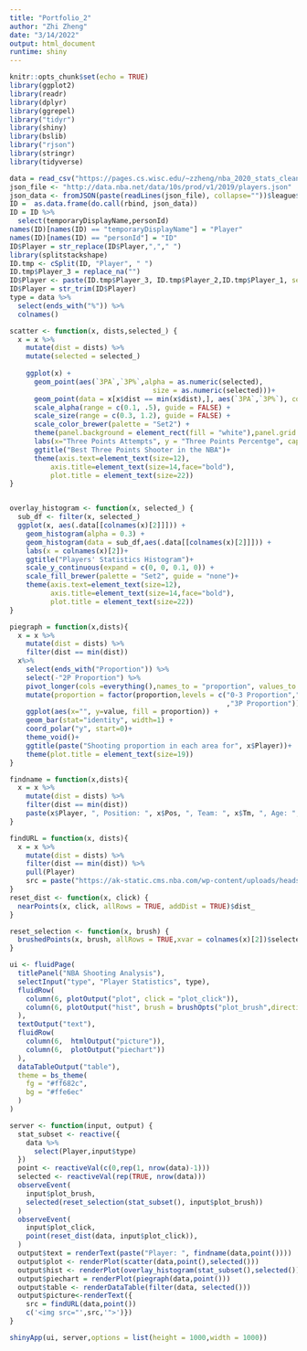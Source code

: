 ---
title: "Portfolio_2"
author: "Zhi Zheng"
date: "3/14/2022"
output: html_document
runtime: shiny
---

```{r setup, include=FALSE}
knitr::opts_chunk$set(echo = TRUE)
library(ggplot2)
library(readr)
library(dplyr)
library(ggrepel)
library("tidyr")
library(shiny)
library(bslib)
library("rjson")
library(stringr)
library(tidyverse)

data = read_csv("https://pages.cs.wisc.edu/~zzheng/nba_2020_stats_cleaned.csv")
json_file <- "http://data.nba.net/data/10s/prod/v1/2019/players.json"
json_data <- fromJSON(paste(readLines(json_file), collapse=""))$league$standard[1:510]
ID =  as.data.frame(do.call(rbind, json_data))
ID = ID %>% 
  select(temporaryDisplayName,personId)
names(ID)[names(ID) == "temporaryDisplayName"] = "Player"
names(ID)[names(ID) == "personId"] = "ID"
ID$Player = str_replace(ID$Player,","," ")
library(splitstackshape)
ID.tmp <- cSplit(ID, "Player", " ")
ID.tmp$Player_3 = replace_na("")
ID$Player <- paste(ID.tmp$Player_3, ID.tmp$Player_2,ID.tmp$Player_1, sep =" ")
ID$Player = str_trim(ID$Player)
type = data %>% 
  select(ends_with("%")) %>% 
  colnames()
```

```{r eruptions, echo=FALSE}

scatter <- function(x, dists,selected_) {
  x = x %>% 
    mutate(dist = dists) %>% 
    mutate(selected = selected_)
    
    ggplot(x) + 
      geom_point(aes(`3PA`,`3P%`,alpha = as.numeric(selected),
                                   size = as.numeric(selected)))+
      geom_point(data = x[x$dist == min(x$dist),], aes(`3PA`,`3P%`), col = 'red')+
      scale_alpha(range = c(0.1, .5), guide = FALSE) +
      scale_size(range = c(0.3, 1.2), guide = FALSE) +
      scale_color_brewer(palette = "Set2") +
      theme(panel.background = element_rect(fill = "white"),panel.grid.major = element_line(colour = "grey"))+
      labs(x="Three Points Attempts", y = "Three Points Percentge", caption = "Red: The player you choose")+
      ggtitle("Best Three Points Shooter in the NBA")+
      theme(axis.text=element_text(size=12),
          axis.title=element_text(size=14,face="bold"),
          plot.title = element_text(size=22))
}


overlay_histogram <- function(x, selected_) {
  sub_df <- filter(x, selected_)
  ggplot(x, aes(.data[[colnames(x)[2]]])) +
    geom_histogram(alpha = 0.3) +
    geom_histogram(data = sub_df,aes(.data[[colnames(x)[2]]])) +
    labs(x = colnames(x)[2])+
    ggtitle("Players' Statistics Histogram")+
    scale_y_continuous(expand = c(0, 0, 0.1, 0)) +
    scale_fill_brewer(palette = "Set2", guide = "none")+
    theme(axis.text=element_text(size=12),
          axis.title=element_text(size=14,face="bold"),
          plot.title = element_text(size=22))
}

piegraph = function(x,dists){
  x = x %>% 
    mutate(dist = dists) %>% 
    filter(dist == min(dist))
  x%>% 
    select(ends_with("Proportion")) %>%
    select(-"2P Proportion") %>% 
    pivot_longer(cols =everything(),names_to = "proportion", values_to = "value") %>% 
    mutate(proportion = factor(proportion,levels = c("0-3 Proportion","3-10 Proportion","10-16 Proportion","16-3P Proportion"
                                                     ,"3P Proportion"))) %>% 
    ggplot(aes(x="", y=value, fill = proportion)) +
    geom_bar(stat="identity", width=1) +
    coord_polar("y", start=0)+
    theme_void()+
    ggtitle(paste("Shooting proportion in each area for", x$Player))+
    theme(plot.title = element_text(size=19))
}

findname = function(x,dists){
  x = x %>% 
    mutate(dist = dists) %>% 
    filter(dist == min(dist))
    paste(x$Player, ", Position: ", x$Pos, ", Team: ", x$Tm, ", Age: ", x$Age, sep = "")
}

findURL = function(x, dists){
  x = x %>% 
    mutate(dist = dists) %>% 
    filter(dist == min(dist)) %>% 
    pull(Player)
    src = paste("https://ak-static.cms.nba.com/wp-content/uploads/headshots/nba/latest/260x190/",ID$ID[ID$Player == x],".png",sep = "")
}
reset_dist <- function(x, click) {
  nearPoints(x, click, allRows = TRUE, addDist = TRUE)$dist_
}

reset_selection <- function(x, brush) {
  brushedPoints(x, brush, allRows = TRUE,xvar = colnames(x)[2])$selected_
}

ui <- fluidPage(
  titlePanel("NBA Shooting Analysis"),
  selectInput("type", "Player Statistics", type),
  fluidRow(
    column(6, plotOutput("plot", click = "plot_click")),
    column(6, plotOutput("hist", brush = brushOpts("plot_brush",direction = "x" )))
  ),
  textOutput("text"),
  fluidRow(
    column(6,  htmlOutput("picture")),
    column(6,  plotOutput("piechart"))
  ),
  dataTableOutput("table"),  
  theme = bs_theme(
    fg = "#ff682c",
    bg = "#ffe6ec"
  )
)

server <- function(input, output) {
  stat_subset <- reactive({
    data %>%
      select(Player,input$type)
  })
  point <- reactiveVal(c(0,rep(1, nrow(data)-1)))
  selected <- reactiveVal(rep(TRUE, nrow(data)))
  observeEvent(
    input$plot_brush,
    selected(reset_selection(stat_subset(), input$plot_brush))
  )
  observeEvent(
    input$plot_click,
    point(reset_dist(data, input$plot_click)),
  )
  output$text = renderText(paste("Player: ", findname(data,point())))
  output$plot <- renderPlot(scatter(data,point(),selected()))
  output$hist <- renderPlot(overlay_histogram(stat_subset(),selected()))
  output$piechart = renderPlot(piegraph(data,point()))
  output$table <- renderDataTable(filter(data, selected()))
  output$picture<-renderText({
    src = findURL(data,point())
    c('<img src="',src,'">')})
}

shinyApp(ui, server,options = list(height = 1000,width = 1000))
```


